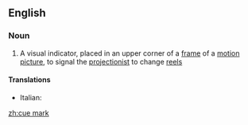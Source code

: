 ==English==
{{wikipedia}}
===Noun===
{{en-noun|head=[[cue]] [[mark]]}}

# A visual indicator, placed in an upper corner of a [[frame]] of a [[motion picture]], to signal the [[projectionist]] to change [[reel]]s

====Translations====
{{trans-top|indicator to change reels}}
* Italian: {{t|it|segnalatore di passaggio|m}}
{{trans-mid}}
{{trans-bottom}}

[[zh:cue mark]]